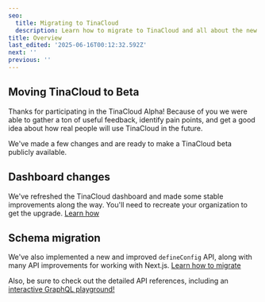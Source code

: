 ```yaml
---
seo:
  title: Migrating to TinaCloud
  description: Learn how to migrate to TinaCloud and all about the new dashboard UI
title: Overview
last_edited: '2025-06-16T00:12:32.592Z'
next: ''
previous: ''
---
```


## Moving TinaCloud to Beta

Thanks for participating in the TinaCloud Alpha! Because of you we were able to gather a ton of useful feedback, identify pain points,
and get a good idea about how real people will use TinaCloud in the future.

We've made a few changes and are ready to make a TinaCloud beta publicly available.

## Dashboard changes

We've refreshed the TinaCloud dashboard and made some stable improvements along the way. You'll need to recreate your organization to get the upgrade. [Learn how](/docs/tinacloud/beta-migration/)

## Schema migration

We've also implemented a new and improved `defineConfig` API, along with many API improvements for working with Next.js. [Learn how to migrate](/docs/tinacloud/schema-migration)

Also, be sure to check out the detailed API references, including an [interactive GraphQL playground!](/docs/graphql/overview/)
